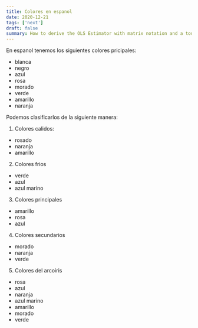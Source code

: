 ```yaml
---
title: Colores en espanol
date: 2020-12-21
tags: ['next']
draft: false
summary: How to derive the OLS Estimator with matrix notation and a tour of math typesetting using markdown with the help of KaTeX.
---
```


En espanol tenemos los siguientes colores pricipales:

- blanca
- negro
- azul
- rosa
- morado
- verde
- amarillo
- naranja

Podemos clasificarlos de la siguiente manera:

1. Colores calidos:

- rosado
- naranja
- amarillo

2. Colores frios

- verde
- azul
- azul marino

3. Colores principales

- amarillo
- rosa
- azul

4. Colores secundarios

- morado
- naranja
- verde

5. Colores del arcoiris

- rosa
- azul
- naranja
- azul marino
- amarillo
- morado
- verde
